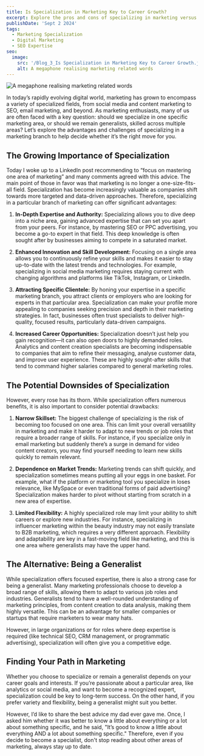 ```yaml
---
title: Is Specialization in Marketing Key to Career Growth?
excerpt: Explore the pros and cons of specializing in marketing versus remaining a generalist in a fast-evolving industry. Find your career path!
publishDate: 'Sept 2 2024'
tags:
  - Marketing Specialization
  - Digital Marketing
  - SEO Expertise
seo:
  image:
    src: '/Blog_3_Is Specialization in Marketing Key to Career Growth.jpg'
    alt: A megaphone realising marketing related words
---
```



<Image
  src='/Blog_3_Is Specialization in Marketing Key to Career Growth.jpg'
  alt='A megaphone realising marketing related words'
  width={800}
  height={600}
  title='A megaphone realising marketing related words'
  loading='eager'
/>

In today’s rapidly evolving digital world, marketing has grown to encompass a variety of specialized fields, from social media and content marketing to SEO, email marketing, and beyond. As marketing enthusiasts, many of us are often faced with a key question: should we specialize in one specific marketing area, or should we remain generalists, skilled across multiple areas? Let’s explore the advantages and challenges of specializing in a marketing branch to help decide whether it’s the right move for you.

## The Growing Importance of Specialization

Today I woke up to a LinkedIn post recommending to “focus on mastering one area of marketing” and many comments agreed with this advice. The main point of those in favor was that marketing is no longer a one-size-fits-all field. Specialization has become increasingly valuable as companies shift towards more targeted and data-driven approaches. Therefore, specializing in a particular branch of marketing can offer significant advantages:

1. **In-Depth Expertise and Authority:** Specializing allows you to dive deep into a niche area, gaining advanced expertise that can set you apart from your peers. For instance, by mastering SEO or PPC advertising, you become a go-to expert in that field. This deep knowledge is often sought after by businesses aiming to compete in a saturated market.

2. **Enhanced Innovation and Skill Development:** Focusing on a single area allows you to continuously refine your skills and makes it easier to stay up-to-date with the latest trends and technologies. For example, specializing in social media marketing requires staying current with changing algorithms and platforms like TikTok, Instagram, or LinkedIn.

3. **Attracting Specific Clientele:** By honing your expertise in a specific marketing branch, you attract clients or employers who are looking for experts in that particular area. Specialization can make your profile more appealing to companies seeking precision and depth in their marketing strategies. In fact, businesses often trust specialists to deliver high-quality, focused results, particularly data-driven campaigns.

4. **Increased Career Opportunities:** Specialization doesn’t just help you gain recognition—it can also open doors to highly demanded roles. Analytics and content creation specialists are becoming indispensable to companies that aim to refine their messaging, analyse customer data, and improve user experience. These are highly sought-after skills that tend to command higher salaries compared to general marketing roles.

## The Potential Downsides of Specialization

However, every rose has its thorn. While specialization offers numerous benefits, it is also important to consider potential drawbacks:

1. **Narrow Skillset:** The biggest challenge of specializing is the risk of becoming too focused on one area. This can limit your overall versatility in marketing and make it harder to adapt to new trends or job roles that require a broader range of skills. For instance, if you specialize only in email marketing but suddenly there’s a surge in demand for video content creators, you may find yourself needing to learn new skills quickly to remain relevant.

2. **Dependence on Market Trends:** Marketing trends can shift quickly, and specialization sometimes means putting all your eggs in one basket. For example, what if the platform or marketing tool you specialize in loses relevance, like MySpace or even traditional forms of paid advertising? Specialization makes harder to pivot without starting from scratch in a new area of expertise.

3. **Limited Flexibility:** A highly specialized role may limit your ability to shift careers or explore new industries. For instance, specializing in influencer marketing within the beauty industry may not easily translate to B2B marketing, which requires a very different approach. Flexibility and adaptability are key in a fast-moving field like marketing, and this is one area where generalists may have the upper hand.

## The Alternative: Being a Generalist

While specialization offers focused expertise, there is also a strong case for being a generalist. Many marketing professionals choose to develop a broad range of skills, allowing them to adapt to various job roles and industries. Generalists tend to have a well-rounded understanding of marketing principles, from content creation to data analysis, making them highly versatile. This can be an advantage for smaller companies or startups that require marketers to wear many hats.

However, in large organizations or for roles where deep expertise is required (like technical SEO, CRM management, or programmatic advertising), specialization will often give you a competitive edge.

## Finding Your Path in Marketing

Whether you choose to specialize or remain a generalist depends on your career goals and interests. If you’re passionate about a particular area, like analytics or social media, and want to become a recognized expert, specialization could be key to long-term success. On the other hand, if you prefer variety and flexibility, being a generalist might suit you better.

However, I’d like to share the best advice my dad ever gave me. Once, I asked him whether it was better to know a little about everything or a lot about something specific, and he said, "It’s good to know a little about everything AND a lot about something specific." Therefore, even if you decide to become a specialist, don't stop reading about other areas of marketing, always stay up to date.
